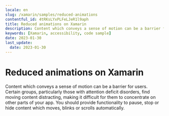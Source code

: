 ```yaml
---
locale: en
slug: /xamarin/samples/reduced-animations
contentful_id: 4tRKsLYxPLFeLJeR1l9aph
title: Reduced animations on Xamarin
description: Content which conveys a sense of motion can be a barrier for users.
keywords: [Xamarin, accessibility, code sample]
date: 2023-01-30
last_update:
  date: 2023-01-30
---
```


# Reduced animations on Xamarin

Content which conveys a sense of motion can be a barrier for users. Certain groups, particularly those with attention deficit disorders, find moving content distracting, making it difficult for them to concentrate on other parts of your app. You should provide functionality to pause, stop or hide content which moves, blinks or scrolls automatically.

<CodeSample id="screen-animations" platform="xamarin" locale="en"/>
